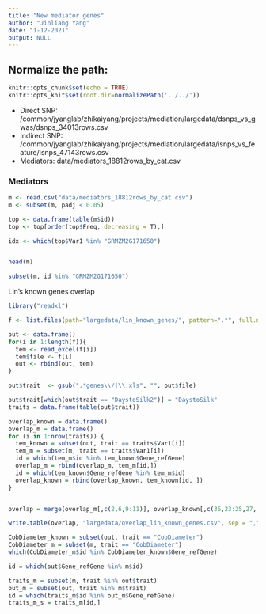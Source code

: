 ```yaml
---
title: "New mediator genes"
author: "Jinliang Yang"
date: "1-12-2021"
output: NULL
---
```



## Normalize the path:

```r
knitr::opts_chunk$set(echo = TRUE) 
knitr::opts_knit$set(root.dir=normalizePath('../../')) 
```

- Direct SNP: /common/jyanglab/zhikaiyang/projects/mediation/largedata/dsnps_vs_gwas/dsnps_34013rows.csv
- Indirect SNP: /common/jyanglab/zhikaiyang/projects/mediation/largedata/isnps_vs_feature/isnps_47143rows.csv
- Mediators: data/mediators_18812rows_by_cat.csv

### Mediators

```r
m <- read.csv("data/mediators_18812rows_by_cat.csv")
m <- subset(m, padj < 0.05)

top <- data.frame(table(m$id))
top <- top[order(top$Freq, decreasing = T),]

idx <- which(top$Var1 %in% "GRMZM2G171650")


head(m)

subset(m, id %in% "GRMZM2G171650")
```

Lin's known genes overlap
```r
library("readxl")

f <- list.files(path="largedata/lin_known_genes/", pattern=".*", full.names = T)

out <- data.frame()
for(i in 1:length(f)){
  tem <- read_excel(f[i])
  tem$file <- f[i]
  out <- rbind(out, tem)
}

out$trait  <- gsub(".*genes\\/|\\.xls", "", out$file)

out$trait[which(out$trait == "DaystoSilk2")] = "DaystoSilk"
traits = data.frame(table(out$trait))

overlap_known = data.frame()
overlap_m = data.frame()
for (i in 1:nrow(traits)) {
  tem_known = subset(out, trait == traits$Var1[i])
  tem_m = subset(m, trait == traits$Var1[i])
  id = which(tem_m$id %in% tem_known$Gene_refGene)
  overlap_m = rbind(overlap_m, tem_m[id,])
  id = which(tem_known$Gene_refGene %in% tem_m$id)
  overlap_known = rbind(overlap_known, tem_known[id, ])
}


overlap = merge(overlap_m[,c(2,6,9:11)], overlap_known[,c(36,23:25,27, 13,20,22)], by.x = "id", by.y = "Gene_refGene", all.x = T) 

write.table(overlap, "largedata/overlap_lin_known_genes.csv", sep = ",", row.names = F)

CobDiameter_known = subset(out, trait == "CobDiameter")
CobDiameter_m = subset(m, trait == "CobDiameter")
which(CobDiameter_m$id %in% CobDiameter_known$Gene_refGene)

id = which(out$Gene_refGene %in% m$id) 

traits_m = subset(m, trait %in% out$trait)
out_m = subset(out, trait %in% m$trait)
id = which(traits_m$id %in% out_m$Gene_refGene)
traits_m_s = traits_m[id,]

```


